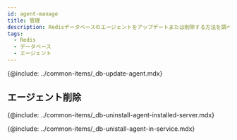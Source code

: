 ```yaml
---
id: agent-manage
title: 管理
description: Redisデータベースのエージェントをアップデートまたは削除する方法を調べます。
tags:
  - Redis
  - データベース
  - エージェント
---
```


<!-- 에이전트 업데이트-->

{@include: ../common-items/_db-update-agent.mdx}

## エージェント削除

<!-- 에이전트 설치 서버에서 삭제하기 -->

{@include: ../common-items/_db-uninstall-agent-installed-server.mdx}

<!-- 서비스 화면에서 삭제하기 -->

{@include: ../common-items/_db-unistall-agent-in-service.mdx} 
